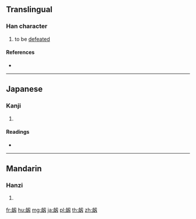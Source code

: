 {{character info/new}}
==Translingual==

===Han character===
{{Han char|rn=143|rad=血|as=03|sn=9|four=|canj=HTSHI}}
# to be [[defeated]]

====References====
* {{Han ref|kx=1107.071|dkj=33971|dj=1569.070|hdz=53051.020|uh=8842|ud=34882}}

----

==Japanese==

===Kanji===
{{ja-kanji|grade=|rs=血03}}

# {{defn|lang=ja|sort=血03}}

====Readings====
* {{ja-readings|on=[[じく]] (jiku), [[にく]] (niku)|kun=[[はなぢ]] (hanaji), [[くじける]] (kujikeru)|nanori=}}

----

==Mandarin==

===Hanzi===
{{cmn-hanzi|pin=[[niù]] ([[niu4]]), nü4|wg=niu<sup>4</sup>}}

# {{defn|lang=cmn|sort=血03}}

[[fr:衂]]
[[hu:衂]]
[[mg:衂]]
[[ja:衂]]
[[pl:衂]]
[[th:衂]]
[[zh:衂]]